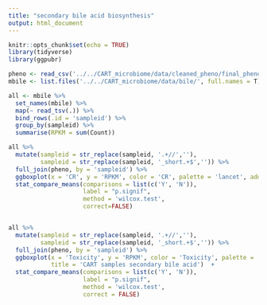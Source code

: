 ```yaml
---
title: "secondary bile acid biosynthesis"
output: html_document
---
```


```r
knitr::opts_chunk$set(echo = TRUE)
library(tidyverse)
library(ggpubr)
```


```r
pheno <- read_csv('../../CART_microbiome/data/cleaned_pheno/final_pheno.csv')
mbile <- list.files('../../CART_microbiome/data/bile/', full.names = T)

all <- mbile %>% 
  set_names(mbile) %>% 
  map(~ read_tsv(.)) %>% 
  bind_rows(.id = 'sampleid') %>% 
  group_by(sampleid) %>% 
  summarise(RPKM = sum(Count))

all %>% 
  mutate(sampleid = str_replace(sampleid, '.+//',''),
         sampleid = str_replace(sampleid, '_short.+$','')) %>% 
  full_join(pheno, by = 'sampleid') %>% 
  ggboxplot(x = 'CR', y = 'RPKM', color = 'CR', palette = 'lancet', add = 'dotplot')  +
  stat_compare_means(comparisons = list(c('Y', 'N')), 
                     label = "p.signif",
                     method = 'wilcox.test',
                     correct=FALSE) 


all %>% 
  mutate(sampleid = str_replace(sampleid, '.+//',''),
         sampleid = str_replace(sampleid, '_short.+$','')) %>% 
  full_join(pheno, by = 'sampleid') %>% 
  ggboxplot(x = 'Toxicity', y = 'RPKM', color = 'Toxicity', palette = 'lancet', add = 'dotplot',
            title = 'CART samples secondary bile acid')  +
  stat_compare_means(comparisons = list(c('Y', 'N')), 
                     label = "p.signif",
                     method = 'wilcox.test',
                     correct = FALSE) 
```